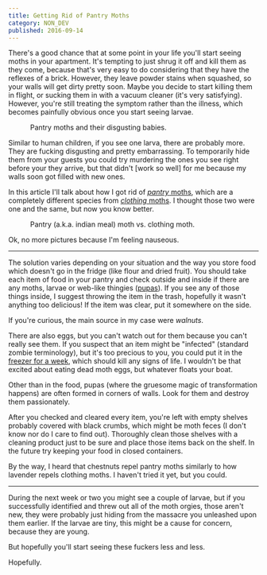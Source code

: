 ```yaml
---
title: Getting Rid of Pantry Moths
category: NON_DEV
published: 2016-09-14
---
```



There's a good chance that at some point in your life you'll start seeing moths in your apartment. It's tempting to just shrug it off and kill them as they come, because that's very easy to do considering that they have the reflexes of a brick. However, they leave powder stains when squashed, so your walls will get dirty pretty soon. Maybe you decide to start killing them in flight, or sucking them in with a vacuum cleaner (it's very satisfying). However, you're still treating the symptom rather than the illness, which becomes painfully obvious once you start seeing larvae.

<Figure>
  <Image
    rounded={false}
    srcId="1_Z4PTpe9ri0jrwimeWXdyyQ_2x_sqbpqn"
    originalWidth="250"
    originalHeight="226"
  />
  <Caption>
    Pantry moths and their disgusting babies.
  </Caption>
</Figure>

Similar to human children, if you see one larva, there are probably more. They are fucking disgusting and pretty embarrassing. To temporarily hide them from your guests you could try murdering the ones you see right before your they arrive, but that didn't [work so well] for me because my walls soon got filled with new ones.

In this article I'll talk about how I got rid of [_pantry_ moths][pantry-moths], which are a completely different species from [_clothing_ moths][clothing-moths]. I thought those two were one and the same, but now you know better.

<Figure>
  <Image
    rounded={false}
    srcId="1_qe1dpcqInwX_Tkq6rd0_6A_2x_y1guj0"
    originalWidth="286"
    originalHeight="162"
  />
  <Caption>
    Pantry (a.k.a. indian meal) moth vs. clothing moth.
  </Caption>
</Figure>

Ok, no more pictures because I'm feeling nauseous.

---

The solution varies depending on your situation and the way you store food which doesn't go in the fridge (like flour and dried fruit). You should take each item of food in your pantry and check outside and inside if there are any moths, larvae or web-like thingies ([pupas][pupa]). If you see any of those things inside, I suggest throwing the item in the trash, hopefully it wasn't anything too delicious! If the item was clear, put it somewhere on the side.

If you're curious, the main source in my case were _walnuts_.

There are also eggs, but you can't watch out for them because you can't really see them. If you suspect that an item might be "infected" (standard zombie terminology), but it's too precious to you, you could put it in the [freezer for a week][safe-bee-pantry-moths], which should kill any signs of life. I wouldn't be that excited about eating dead moth eggs, but whatever floats your boat.

Other than in the food, pupas (where the gruesome magic of transformation happens) are often formed in corners of walls. Look for them and destroy them passionately.

After you checked and cleared every item, you're left with empty shelves probably covered with black crumbs, which might be moth feces (I don't know nor do I care to find out). Thoroughly clean those shelves with a cleaning product just to be sure and place those items back on the shelf. In the future try keeping your food in closed containers.

By the way, I heard that chestnuts repel pantry moths similarly to how lavender repels clothing moths. I haven't tried it yet, but you could.

---

During the next week or two you might see a couple of larvae, but if you successfully identified and threw out all of the moth orgies, those aren't new, they were probably just hiding from the massacre you unleashed upon them earlier. If the larvae are tiny, this might be a cause for concern, because they are young.

But hopefully you'll start seeing these fuckers less and less.

Hopefully.

[pantry-moths]: https://en.wikipedia.org/wiki/Indian_mealmoth
[clothing-moths]: https://en.wikipedia.org/wiki/Tineola_bisselliella
[pupa]: https://en.wikipedia.org/wiki/Pupa
[safe-bee-pantry-moths]: http://www.safebee.com/home/got-pantry-moths-get-rid-infestation-naturally

